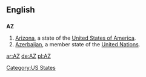 {{see|az}}
==English==

==={{abbreviation}}===
'''AZ'''

# [[Arizona]], a state of the [[United States of America]].
# [[Azerbaijan]], a member state of the [[United Nations]].

[[Category:US States]]

[[ar:AZ]]
[[de:AZ]]
[[pl:AZ]]